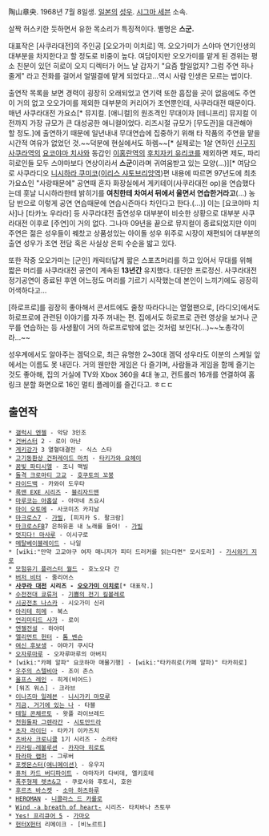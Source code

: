 陶山章央. 1968년 7월 8일생. [[일본]]의 [[성우]]. [[시그마 세븐]] 소속.

살짝 허스키한 듯하면서 유한 목소리가 특징적이다. 별명은 '''스군.'''

대표작은 [사쿠라대전]의 주인공 [오오가미 이치로] 역. 오오가미가 스야마 연기인생의 대부분을 차지한다고 할 정도로 비중이 높다. 여담이지만 오오가미를 맡게 된 경위는 평소 친분이 있던 히로이 오지 디렉터가 어느 날 갑자기 "요즘 할일없지? 그럼 주연 하나 줄게" 라고 전화를 걸어서 얼떨결에 맡게 되었다고...역시 사람 인생은 모르는 법이다.

출연작 목록을 보면 경력이 굉장히 오래되었고 연기력 또한 흠잡을 곳이 없음에도 주연이 거의 없고 오오가미를 제외한 대부분의 커리어가 조연뿐인데, 사쿠라대전 때문이다. 매년 사쿠라대전 가요쇼[* 뮤지컬. [애니컬]의 원조격인 무대이자 [테니프리] 뮤지컬 이전까지 가장 규모가 큰 대성공한 애니컬이었다. 리즈시절 규모가 [무도관]을 대관해야 할 정도.]에 출연하기 때문에 일년내내 무대연습에 집중하기 위해 타 작품의 주연을 맡을 시간적 여유가 없었던 것.~~덕분에 현실에서도 하렘~~[* 실제로는 1살 연하인 [[신구지 사쿠라]]역의 [[요코야마 치사]]와 동갑인 [[이홍란]]역의 [[후치자키 유리코]]를 제외하면 제도, 파리히로인들 모두 스야마보다 연상이라서 '''스군'''이라며 귀여움받고 있는 모양(...)][* 여담으로 사쿠라디오 [[니시하라 쿠미코]]([[이리스 샤토브리앙]]역)편 내용에 따르면 97년도에 최초 가요쇼인 "사랑때문에" 공연때 혼자 화장실에서 게키테이(사쿠라대전 op)을 연습했다는데 훗날 니시하라한테 밝히기를 '''여친한테 차여서 뒤에서 울면서 연습한거라고'''(...) 농담 반으로 이렇게 공연 연습때문에 연습시즌마다 차인다고 한다.(...)] 이는 [요코야마 치사]나 [타카노 우라라] 등 사쿠라대전 출연성우 대부분이 비슷한 상황으로 대부분 사쿠라대전 이후로 [주연]이 거의 없다. 그나마 09년을 끝으로 뮤지컬이 종료되었지만 이미 주연은 젊은 성우들이 꿰찼고 상품성있는 아이돌 성우 위주로 시장이 재편되어 대부분의 출연 성우가 조연 전담 혹은 사실상 은퇴 수순을 밟고 있다.

또한 작중 오오가미는 [군인] 캐릭터답게 짧은 스포츠머리를 하고 있어서 무대를 위해 짧은 머리를 사쿠라대전 공연이 계속된 '''13년간''' 유지했다. 대단한 프로정신. 사쿠라대전 정기공연이 종료된 후엔 어느정도 머리를 기르기 시작했는데 본인이 느끼기에도 굉장히 어색하다고...

[하로프로]를 굉장히 좋아해서 콘서트에도 줄창 따라다니는 열혈팬으로, [라디오]에서도 하로프로에 관련된 이야기를 자주 꺼내는 편. 집에서도 하로프로 관련 영상을 보거나 군무를 연습하는 등 사생활이 거의 하로프로밖에 없는 것처럼 보인다(...)~~노총각이라...~~ 

성우계에서도 알아주는 겜덕으로, 최근 유명한 2~30대 겜덕 성우라도 이분의 스케일 앞에서는 이름도 못 내민다. 거의 웬만한 게임은 다 즐기며, 사람들과 게임을 함께 즐기는 것도 좋아해, 집의 거실에 TV와 Xbox 360을 4대 놓고, 컨트롤러 16개를 연결하여 홈 링크 분할 화면으로 16인 멀티 플레이를 즐긴다고. ㅎㄷㄷ

== 출연작 ==
 * [[갤럭시 엔젤]] - 악당 3인조
 * [[건버스터]] 2 - 로이 아냔
 * [[게키강가]] 3 열혈대결전 - 식스 스타
 * [[고기동환상 건퍼레이드 마치]] - [[타키가와 요헤이]]
 * [[꿈빛 파티시엘]] - 조니 맥빌
 * [[돌격 크로마티 고교]] - [[호쿠토의 꼬붕]]
 * [[라이드백]] - 카와이 도우타
 * [[록맨 EXE 시리즈]] - [[블리자드맨]]
 * [[마루코는 아홉살]] - 아마네 츠요시
 * [[마이 오토메]] - 사코미즈 카지날
 * [[마크로스7]] - [[가빌]], [피지카 S. 팔크람]
 * [[마크로스F]]B7 은하유혼 내 노래를 들어! - [[가빌]]
 * [[멋지다! 마사루]] - 이시구로
 * [[메탈베이블레이드]] - 나일
 * [wiki:"만약 고교야구 여자 매니저가 피터 드러커를 읽는다면" 모시도라] - [[가시와기 지로]]
 * [[모험유기 플러스터 월드]] - 호노오다 간
 * [[버저 비터]] - 줄리어스
 * '''[[사쿠라 대전]] 시리즈 - [[오오가미 이치로]]'''[* 대표작.]
 * [[수전전대 쿄류저]] - [[기쁨의 전기 킬볼레로]]
 * [[시공전초 나스카]] - 시오가미 신리
 * [[아리테 히메]] - 복스
 * [[언리미티드 사가]] - 로이 
 * [[엔젤전설]] - 하야미
 * [[엘리먼트 헌터]] - [[톰 벤슨]]
 * [[여신 후보생]] - 야마기 쿠시다
 * [[오자루마루]] - 오자루마루의 아버지
 * [wiki:"카페 알파" 요코하마 매물기행] - [wiki:"타카히로(카페 알파)" 타카히로]
 * [[우주의 스텔비아]] - 조이 존스
 * [[울프스 레인]] - 히게(비어드)
 * [워즈 워스] - 크라브
 * [[이나즈마 일레븐]] - [[니시가키 마모루]]
 * [[지금, 거기에 있는 나]] - 타블
 * [[테일 콘체르토]] - 왓플 라이브레드
 * [[천원돌파 그렌라간]] - [[시토만드라]]
 * [[초자 라이딘]] - 타카기 이카즈치
 * [[츠바사 크로니클]] 1기 시리즈 - 소라타
 * [[키라링☆레볼루션]] - [[카자마 히로토]]
 * [[파라파 랩퍼]] - 그루버
 * [[포켓몬스터(애니메이션)]] - 유우지
 * [[퓨처 카드 버디파이트]] - 야마자키 다비데, 엘키호테
 * [[폭주형제 렛츠&고]] - 쿠로사와 후토시, 호완
 * [[후르츠 바스켓]] - [[소마 하츠하루]]
 * [[HEROMAN]] - [[니콜라스 드 카를로]]
 * [[Wind -a breath of heart-]] 시리즈- 타치바나 츠토무
 * [[Yes! 프리큐어 5]] - [[가마오]]
 * [[헌터X헌터]] 리메이크 - [비노르트]

